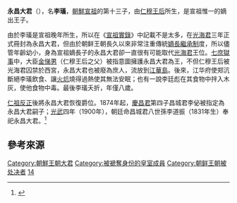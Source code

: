 {{CJK-New-Char|3F01|ver=A}}
{{Infobox Korean name|hangul=영창대군 이의|hanja=永昌大君 李㼁|rr=Yeong-Chang Dae-gun Yi Ui|mr=Yǒng-Ch'ang Dae-gun Yi Ŭi}}
'''永昌大君'''（{{bd|1606年||1614年}}），名'''李㼁'''，[[朝鮮宣祖|朝鮮宣祖]]的第十三子，由[[仁穆王后|仁穆王后]]所生，是宣祖惟一的嫡出王子。

由於李㼁是宣祖晚年所生，所以在《[[朝鮮王朝實錄|宣祖實錄]]》中記載不是太多，在[[光海君|光海君]]三年正式冊封為永昌大君，但由於朝鲜王朝長久以來非常注重傳統[[長子繼承制|嫡長繼承制]]度，所以儘管年齡幼小，身為宣祖嫡長子的永昌大君卻一直很有可能取代[[光海君|光海君]]王位。[[七庶獄事|七庶獄事]]中，大臣[[金悌男|金悌男]]（仁穆王后之父）被指意圖擁護永昌大君為王，不但仁穆王后被光海君囚禁於西宮，永昌大君也被廢為庶人，流放到[[江華島|江華島]]。後來，江华府使郑沆斷絕李㼁飲食、讓[[火炕|火炕]]燒得過熱使其無法安眠；也有一說李廷彪在其食物中拌入木灰，使他食物中毒。最後李㼁夭折，年僅八歲。

[[仁祖反正|仁祖反正]]後將永昌大君恢復爵位。1874年起，[[慶昌君|慶昌君]]第四子昌城君李佖被指定為永昌大君嗣子；[[光武_(年號)|光武]]四年（1900年），朝廷命昌城君八世孫李道振（1831年生）奉祀永昌大君。<ref>{{cite web|title=宣祖大王子孫錄 (永昌大君派)|url=http://visualjoseon.aks.ac.kr/viewer/view?itemId=jb&gubun=pa&dataId=K24725_001%5E%EC%98%81%EC%B0%BD%EB%8C%80%EA%B5%B0%ED%8C%8C%5E%EC%98%81%EC%B0%BD%EB%8C%80%EA%B5%B0%ED%8C%8C|accessdate=2020-03-16|archive-date=2020-04-18|archive-url=https://web.archive.org/web/20200418054825/http://visualjoseon.aks.ac.kr/viewer/view?itemId=jb&gubun=pa&dataId=K24725_001%5E%EC%98%81%EC%B0%BD%EB%8C%80%EA%B5%B0%ED%8C%8C%5E%EC%98%81%EC%B0%BD%EB%8C%80%EA%B5%B0%ED%8C%8C|dead-url=no}}</ref>

{{chart top|width=72%|collapsed=yes|世系<ref>{{cite web |title=선조대왕자손록 권3(宣祖大王子孫錄 卷之三) |url=http://visualjoseon.aks.ac.kr/viewer/view?itemId=jb&gubun=pa&dataId=K24725_003%5E%EC%9D%98%EC%B0%BD%EA%B5%B0%ED%8C%8C%5E%EC%9D%98%EC%B0%BD%EA%B5%B0%ED%8C%8C |accessdate=2020-05-14}}</ref><ref>{{cite web |title=선조자손록 권4(宣祖子孫錄 卷之四) |url=http://visualjoseon.aks.ac.kr/viewer/view?itemId=jb&gubun=pa&dataId=K21113_004%5E%EC%9D%B8%ED%9D%A5%EA%B5%B0%ED%8C%8C%5E%EC%9D%B8%ED%9D%A5%EA%B5%B0%ED%8C%8C |accessdate=2020-05-14}}</ref>
}}
{{chart/start|align=center}}
{{chart|border=1| |,|-|-|-|v|-|-|-|.| |}}
{{chart|border=1| 01 | | 02 | | 03 | |01=[[慶昌君|慶昌君]]<br>李珘<br><small>1596–1644</small>|02=[[仁興君|仁興君]]<br>李瑛<br><small>1604–1652</small>|03='''{{nowrap|永昌大君}}'''<br>李㼁<br><small>1606–1614</small>
|boxstyle_ 03=border-width:2px;
}}
{{chart|border=1| |!|F|~|~|t|~|~|~|J| |}}
{{chart|border=1| 01 | | 02 | |01=昌城君<br>李佖<br><small>1627–1689</small>|02=朗原君<br>李偘<br><small>1640–1699</small>}}
{{chart|border=1| |!| | | |)|-|-|-|.| |}}
{{chart|border=1| 01 | | 02 | | 03 | |01=儒川君<br>李濎<br><small>1674–1718</small>|02=全城君<br>李混<br><small>1661–1727</small>|03=全山君<br>李深<br><small>1666–1715</small>}}
{{chart|border=1| |L|~|~|~|t|~|~|~|t|~|~|~|~|~|~|~|7| |}}
{{chart|border=1| | | | | |!| | | |)|-|-|-|-|-|-|.|:| |}}
{{chart|border=1| | | | | 01 | | 02 | | | | | | 03 | |01=益寧君<br>李梯<br><small>1682–1731</small>|02=密陽君<br>李梡<br><small>1686–1748</small>|03=長溪君<br>李棅<br><small>1701–1766</small>}}
{{chart|border=1| | | | | |!| | | |)|-|-|-|.| | | |!| |}}
{{chart|border=1| | | | | 01 | | 02 | | 03 | | 04 | |01=李明煥<br><small>1718–1764</small>|02=李彥𪹨<br><small>1706–1764</small>|03=李彥默<br><small>1717–1771</small>|04=李廷衡<br><small>1722–1791</small>}}
{{chart|border=1| | | | | |!|F|~|~|t|~|~|~|t|~|~|~|J| |}}
{{chart|border=1| | | | | 01 | | 02 | | 03 | |01=李青<br><small>1748–1822</small>|02=李遠<br><small>1724–1770</small>|03=李疇<br><small>1753–1787</small>}}
{{chart|border=1| | | | | |L|~|~|~|t|~|~|7|!| |}}
{{chart|border=1| | | | | | | | | 01 | | 02 | |01=李韶九<br><small>1766–1818</small>|02=李惟九<br><small>1780–1822</small>}}
{{chart|border=1| | | | | | | | | |!| | | |!| |}}
{{chart|border=1| | | | | | | | | 01 | | 02 | |01=李鍾永<br><small>1807–1859</small>|02=李仁初<br><small>1803–1831</small>}}
{{chart|border=1| | | | | | | | | |!| | | |!| |}}
{{chart|border=1| | | | | | | | | 01 | | 02 | |01=李楗重<br><small>1840–?</small>|02=李道振<br><small>1831–?</small>}}
{{chart|border=1| | | | | | | | | |!|F|~|~|J| |}}
{{chart|border=1| | | | | | | | | 01 | |01=李洪應<br><small>1871–?</small>}}
{{chart/end}}
{{chart bottom}}

==參考來源==
{{reflist}}

[[Category:朝鮮王朝大君|Category:朝鮮王朝大君]]
[[Category:被褫奪身份的皇室成員|Category:被褫奪身份的皇室成員]]
[[Category:朝鲜王朝被处决者|Category:朝鲜王朝被处决者]]
[[Category:朝鮮宣祖王子|14]]
